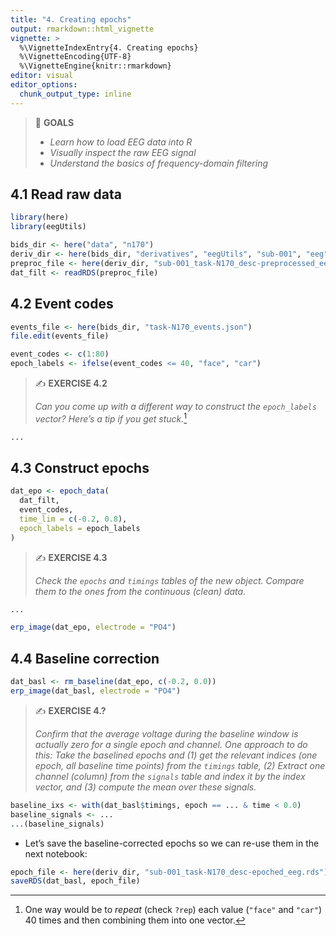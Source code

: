 ```yaml
---
title: "4. Creating epochs"
output: rmarkdown::html_vignette
vignette: >
  %\VignetteIndexEntry{4. Creating epochs}
  %\VignetteEncoding{UTF-8}
  %\VignetteEngine{knitr::rmarkdown}
editor: visual
editor_options:
  chunk_output_type: inline
---
```


> 🎯 **GOALS**
>
> -   *Learn how to load EEG data into R*
> -   *Visually inspect the raw EEG signal*
> -   *Understand the basics of frequency-domain filtering*

## 4.1 Read raw data

```r
library(here)
library(eegUtils)
```

```r
bids_dir <- here("data", "n170")
deriv_dir <- here(bids_dir, "derivatives", "eegUtils", "sub-001", "eeg")
preproc_file <- here(deriv_dir, "sub-001_task-N170_desc-preprocessed_eeg.rds")
dat_filt <- readRDS(preproc_file)
```

## 4.2 Event codes

```r
events_file <- here(bids_dir, "task-N170_events.json")
file.edit(events_file)
```

```r
event_codes <- c(1:80)
epoch_labels <- ifelse(event_codes <= 40, "face", "car")
```

> ✍️ **EXERCISE 4.2**
>
> *Can you come up with a different way to construct the `epoch_labels` vector? Here's a tip if you get stuck.*[^1]

```r
...
```

[^1]: One way would be to *repeat* (check `?rep`) each value (`"face"` and `"car"`) 40 times and then combining them into one vector.

## 4.3 Construct epochs

```r
dat_epo <- epoch_data(
  dat_filt,
  event_codes,
  time_lim = c(-0.2, 0.8),
  epoch_labels = epoch_labels
)
```

> ✍️ **EXERCISE 4.3**
>
> *Check the `epochs` and `timings` tables of the new object. Compare them to the ones from the continuous (clean) data.*

```r
...
```

```r
erp_image(dat_epo, electrode = "PO4")
```

## 4.4 Baseline correction

```r
dat_basl <- rm_baseline(dat_epo, c(-0.2, 0.0))
erp_image(dat_basl, electrode = "PO4")
```

> ✍️ **EXERCISE 4.?**
>
> *Confirm that the average voltage during the baseline window is actually zero for a single epoch and channel. One approach to do this: Take the baselined epochs and (1) get the relevant indices (one epoch, all baseline time points) from the `timings` table, (2) Extract one channel (column) from the `signals` table and index it by the index vector, and (3) compute the mean over these signals.*

```r
baseline_ixs <- with(dat_basl$timings, epoch == ... & time < 0.0)
baseline_signals <- ...
...(baseline_signals)
```

-   Let's save the baseline-corrected epochs so we can re-use them in the next notebook:

```r
epoch_file <- here(deriv_dir, "sub-001_task-N170_desc-epoched_eeg.rds")
saveRDS(dat_basl, epoch_file)
```

